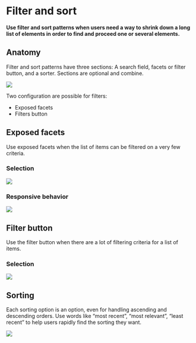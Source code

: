 # Filter and sort

**Use filter and sort patterns when users need a way to shrink down a long list of elements in order to find and proceed one or several elements.**

## Anatomy

Filter and sort patterns have three sections: A search field, facets or filter button, and a sorter. Sections are optional and combine.

<img src="assets/filter-and-sort - anatomy.png" style="max-width:600px"/>

Two configuration are possible for filters: 
- Exposed facets
- Filters button

## Exposed facets

Use exposed facets when the list of items can be filtered on a very few criteria.

### Selection

<img src="assets/filter-and-sort - exposed facets.png" style="max-width:600px"/>

### Responsive behavior

<img src="assets/filter-and-sort - responsive.png" style="max-width:600px"/>

## Filter button

Use the filter button when there are a lot of filtering criteria for a list of items.

### Selection

<img src="assets/filter-and-sort - filter button.png" style="max-width:600px"/>

## Sorting

Each sorting option is an option, even for handling ascending and descending orders. Use words like “most recent”, “most relevant”, “least recent” to help users rapidly find the sorting they want.

<img src="assets/filter-and-sort - sorting.png" style="max-width:600px"/>
